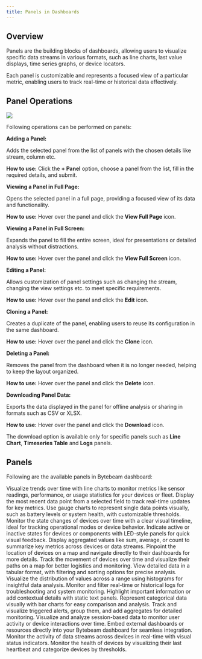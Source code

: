 ```yaml
---
title: Panels in Dashboards
---
```


## Overview
Panels are the building blocks of dashboards, allowing users to visualize specific data streams in various formats, such as line charts, last value displays, time series graphs, or device locators. 

Each panel is customizable and represents a focused view of a particular metric, enabling users to track real-time or historical data effectively.
## Panel Operations

![](https://usercontent.clueso.io/1f4455e0-789e-4beb-8cd9-4dac96bc47e4/82e0f96e-b5b9-4539-a75f-2850d6826d6c/11c16c61-c4b0-470d-b4f6-e00725ce5d83/images/ef1ffabb-dee3-4907-aab4-ae45b13c8d5f.gif)

Following operations can be performed on panels:

**Adding a Panel:**

Adds the selected panel from the list of panels with the chosen details like stream, column etc.

**How to use:** Click the **+ Panel** option, choose a panel from the list, fill in the required details, and submit.

**Viewing a Panel in Full Page:**

Opens the selected panel in a full page, providing a focused view of its data and functionality.

**How to use:** Hover over the panel and click the **View Full Page** icon.

**Viewing a Panel in Full Screen:**

Expands the panel to fill the entire screen, ideal for presentations or detailed analysis without distractions.

**How to use:** Hover over the panel and click the **View Full Screen** icon.

**Editing a Panel:**

Allows customization of panel settings such as changing the stream, changing the view settings etc. to meet specific requirements.

**How to use:** Hover over the panel and click the **Edit** icon.

**Cloning a Panel:**

Creates a duplicate of the panel, enabling users to reuse its configuration in the same dashboard.

**How to use:** Hover over the panel and click the **Clone** icon.

**Deleting a Panel:**

Removes the panel from the dashboard when it is no longer needed, helping to keep the layout organized.

**How to use:** Hover over the panel and click the **Delete** icon.

**Downloading Panel Data:**

Exports the data displayed in the panel for offline analysis or sharing in formats such as CSV or XLSX.

**How to use:** Hover over the panel and click the **Download** icon.

<Note>The download option is available only for specific panels such as **Line Chart**, **Timeseries Table** and **Logs** panels.</Note>



## Panels

Following are the available panels in Bytebeam dashboard:

<CardGroup cols={2}>
  <Card title="Line Chart" icon="chart-line" href="/platform-guide/dashboards/panels/line-charts">
  Visualize trends over time with line charts to monitor metrics like sensor readings, performance, or usage statistics for your devices or fleet.
  </Card>

  <Card title="Last Value" icon="calculator" href="/platform-guide/dashboards/panels/last-value">
  Display the most recent data point from a selected field to track real-time updates for key metrics.
  </Card>

  <Card title="Gauge Chart" icon="gauge" href="/platform-guide/dashboards/panels/gauge-chart">
  Use gauge charts to represent single data points visually, such as battery levels or system health, with customizable thresholds.
  </Card>

  <Card title="State Timeline" icon="timeline" href="/platform-guide/dashboards/panels/state-timeline">
  Monitor the state changes of devices over time with a clear visual timeline, ideal for tracking operational modes or device behavior.
  </Card>

  <Card title="LED" icon="lightbulb" href="/platform-guide/dashboards/panels/led-panel">
  Indicate active or inactive states for devices or components with LED-style panels for quick visual feedback.
  </Card>

  <Card title="Aggregate Value" icon="calculator" href="/platform-guide/dashboards/panels/aggregate-value">
  Display aggregated values like sum, average, or count to summarize key metrics across devices or data streams.
  </Card>

  <Card title="Locate Devices" icon="map-pin" href="/platform-guide/dashboards/panels/locate-device">
  Pinpoint the location of devices on a map and navigate directly to their dashboards for more details.
  </Card>

  <Card title="Track Devices" icon="route" href="/platform-guide/dashboards/panels/track-devices">
  Track the movement of devices over time and visualize their paths on a map for better logistics and monitoring.
  </Card>

  <Card title="Timeseries Table" icon="table" href="/platform-guide/dashboards/panels/timeseries-table">
  View detailed data in a tabular format, with filtering and sorting options for precise analysis.
  </Card>

  <Card title="Histogram" icon="grid" href="/platform-guide/dashboards/panels/histogram-panel">
  Visualize the distribution of values across a range using histograms for insightful data analysis.
  </Card>

  <Card title="Logs" icon="terminal" href="/platform-guide/dashboards/panels/logs-panel">
  Monitor and filter real-time or historical logs for troubleshooting and system monitoring.
  </Card>

  <Card title="Static Text" icon="text" href="/platform-guide/dashboards/panels/static-text">
  Highlight important information or add contextual details with static text panels.
  </Card>

  <Card title="Bar Chart" icon="building" href="/platform-guide/dashboards/panels/bar-chart">
  Represent categorical data visually with bar charts for easy comparison and analysis.
  </Card>

  <Card title="Alerts" icon="bell" href="/platform-guide/dashboards/panels/alerts">
  Track and visualize triggered alerts, group them, and add aggregates for detailed monitoring.
  </Card>

  <Card title="Sessions" icon="clock" href="/platform-guide/dashboards/panels/sessions">
  Visualize and analyze session-based data to monitor user activity or device interactions over time.
  </Card>

  <Card title="Iframe Panel" icon="window" href="/platform-guide/dashboards/panels/iframe">
  Embed external dashboards or resources directly into your Bytebeam dashboard for seamless integration.
  </Card>

  <Card title="Stream Status" icon="signal" href="/platform-guide/dashboards/panels/stream-status">
  Monitor the activity of data streams across devices in real-time with visual status indicators.
  </Card>

  <Card title="Device Pulse" icon="circle" href="/platform-guide/dashboards/panels/device-pulse">
  Monitor the health of devices by visualizing their last heartbeat and categorize devices by thresholds.
  </Card>
</CardGroup>
